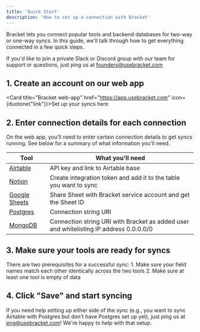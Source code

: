 ```yaml
---
title: 'Quick Start'
description: 'How to set up a connection with Bracket'
---
```


Bracket lets you connect popular tools and backend databases for two-way or one-way syncs. In this guide, we'll talk through how to get everything connected in a few quick steps.

<Info>If you'd like to join a private Slack or Discord group with our team for support or questions, just ping us at founders@usebracket.com</Info>

## 1. Create an account on our web app

<Card title="Bracket web-app" href="https://app.usebracket.com" icon={duotone("link")}>Set up your syncs here</Card>

## 2. Enter connection details for each connection

On the web app, you'll need to enter certain connection details to get syncs running. See below for a summary of what information you'll need.

| Tool                                  | What you'll need                                                                                                                  |
| --------------------------------      | --------------------------------------------------------------------------------------------------------------------------------- |
| [Airtable](/connecting/airtable)      | API key and link to Airtable base                                                                                                 |
| [Notion](/connecting/notion)          | Create integration token and add it to the table you want to sync                                                                 |
| [Google Sheets](/connection/gsheets)  | Share Sheet with Bracket service account and get the Sheet ID                                                                     |
| [Postgres](/connecting/postgres)      | Connection string URI                                                                                                             |
| [MongoDB](/database/mongodb)          | Connection string URI with Bracket as added user and whitelisting IP address 0.0.0.0/0                                            |

## 3. Make sure your tools are ready for syncs

There are two prerequisites for a successful sync:
    1. Make sure your field names match each other identically across the two tools
    2. Make sure at least one tool is empty of data

## 4. Click "Save" and start syncing

<Note>If you need help setting up either side of the sync (e.g., you want to sync Airtable with Postgres but don't have Postgres set up yet), just ping us at eng@usebracket.com! We're happy to help with that setup.</Note>
